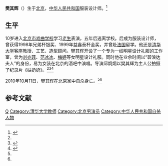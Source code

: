 {{人物信息框
| name = 樊其輝
| birth_date = 1968年3月26日
| death_date = 2010年10月11日
}}

'''樊其辉'''（{{bd|1968年|3月26日|2010年|10月11日}}）生于[[北京|北京]]，[[中华人民共和国|中华人民共和国]]服装设计师。<ref name=dyw>{{cite web|url=http://www.1905.com/mdb/star/3010835/life/|title=樊其辉的星路历程|publisher=电影网|accessdate=2016-10-21|archive-date=2016-11-21|archive-url=https://web.archive.org/web/20161121103754/http://www.1905.com/mdb/star/3010835/life/|dead-url=no}}</ref>

==生平==
10岁进入[[北京戏曲艺术职业学院|北京市戏曲学校]]学习[[老生|老生]]表演，五年后逃离学校。后成为服装设计师，曾获得1998年兄弟杯银奖、1999年益鑫泰杯金奖，并曾赴[[法国|法国]]留学。他还是[[清华大学|清华大学]]客座教授、工艺、造型顾问。樊其辉开设了一个专为一线明星设计礼服的工作室，曾为[[刘亦菲|刘亦菲]]、[[范冰冰|范冰冰]]、[[梅婷|梅婷]]等女明星设计礼服。同时他在业余时间以“碧浪达夫人”的身份，易为女装在北京的酒吧中演唱。导演邱炯炯以樊其辉为主人公拍摄了纪录片《姑奶奶》。<ref name=dyw/><ref>{{cite web|url=http://lady.163.com/09/0214/23/525ATHH200262416.html|title=樊其辉：山寨礼服制造“女王”|publisher=网易|accessdate=2009-02-14|archive-date=2017-08-09|archive-url=https://web.archive.org/web/20170809140816/http://lady.163.com/09/0214/23/525ATHH200262416.html|dead-url=no}}</ref><ref name=gj>{{cite web|url=http://gb.cri.cn/27564/2010/10/13/4945s3020236.htm|title=国内服装设计师樊其辉自杀 友人微博首揭露|publisher=国际在线|accessdate=2010-10-13|archive-date=2016-10-21|archive-url=https://web.archive.org/web/20161021142901/http://gb.cri.cn/27564/2010/10/13/4945s3020236.htm|dead-url=no}}</ref>

2010年10月11日，樊其辉在北京家中自杀身亡。<ref name=dyw/><ref name=gj/>

==参考文献==
{{Wikiquote}}
{{reflist}}

{{DEFAULTSORT:Fan}}
[[Category:樊姓|Q]]
[[Category:清华大学教师|Category:清华大学教师]]
[[Category:北京男演员|Category:北京男演员]]
[[Category:中华人民共和国自杀人物|Category:中华人民共和国自杀人物]]